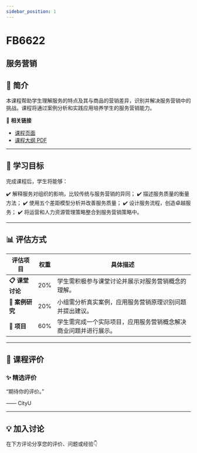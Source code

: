 ```yaml
---
sidebar_position: 1
---
```


# FB6622
## 服务营销

## **📘 简介**
本课程帮助学生理解服务的特点及其与商品的营销差异，识别并解决服务营销中的挑战。课程将通过案例分析和实践应用培养学生的服务营销能力。

🔗 **相关链接**
- [课程页面](https://www.cityu.edu.hk/catalogue/pg/202425/course/FB6622.htm)
- [课程大纲 PDF](https://www.cityu.edu.hk/catalogue/pg/202425/course/FB6622.pdf)

---

## **🎯 学习目标**

完成课程后，学生将能够：

✔️ 解释服务对组织的影响，比较传统与服务营销的异同；
✔️ 描述服务质量的衡量方法；
✔️ 使用五个差距模型分析并改善服务质量；
✔️ 设计服务流程，创造卓越服务；
✔️ 将运营和人力资源管理策略整合到服务营销策略中。

---

## **📊 评估方式**

| **评估项目**               | **权重** | **具体描述**                                                                                     |
|---------------------------|---------|-----------------------------------------------------------------------------------------------|
| **📋 课堂讨论**             | 20%     | 学生需积极参与课堂讨论并展示对服务营销概念的理解。                                               |
| **📝 案例研究**             | 20%     | 小组需分析真实案例，应用服务营销原理识别问题并提出建议。                                          |
| **📄 项目**                | 60%     | 学生需完成一个实际项目，应用服务营销概念解决商业问题并进行展示。                                  |

---

## **💬 课程评价**

### ✨ **精选评价**
<div className={commentStyles.commentBox}>
    <p className={commentStyles.commentText}>
        “期待你的评价。”
    </p>
    <p className={commentStyles.commentAuthor}>—— CityU</p>
</div>

---

## **💡 加入讨论**

在下方评论分享您的评价、问题或经验👇
<Utterances />